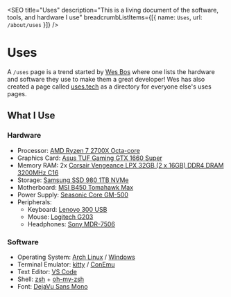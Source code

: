 
<SEO
  title="Uses"
  description="This is a living document of the software, tools, and hardware I use"
  breadcrumbListItems={[{ name: `Uses`, url: `/about/uses` }]}
/>


# Uses

A `/uses` page is a trend started by [Wes Bos](https://wesbos.com/uses) where one lists the hardware and software they use to make them a great developer! Wes has also created a page called [uses.tech](https://uses.tech/) as a directory for everyone else's uses pages.

<div className="left-wrap-text">

<div>

## What I Use

### Hardware

- Processor: [AMD Ryzen 7 2700X Octa-core](https://www.amd.com/en/products/cpu/amd-ryzen-7-2700x)
- Graphics Card: [Asus TUF Gaming GTX 1660 Super](https://www.asus.com/Motherboards-Components/Graphics-Cards/TUF-Gaming/TUF-GTX1660S-O6G-GAMING/)
- Memory RAM: 2x [Corsair Vengeance LPX 32GB (2 x 16GB) DDR4 DRAM 3200MHz C16](https://www.corsair.com/us/en/p/memory/cmk32gx4m2e3200c16/vengeancea-lpx-32gb-2-x-16gb-ddr4-dram-3200mhz-c16-memory-kit-black-cmk32gx4m2e3200c16)
- Storage: [Samsung SSD 980 1TB NVMe](https://www.samsung.com/us/computing/memory-storage/solid-state-drives/ssd-970-evo-plus-nvme-m-2-250gb-mz-v7s250b-am/)
- Motherboard: [MSI B450 Tomahawk Max](https://www.msi.com/Motherboard/B450-TOMAHAWK-MAX)
- Power Supply: [Seasonic Core GM-500](https://seasonic.com/core-gm)
- Peripherals:
  - Keyboard: [Lenovo 300 USB](https://www.lenovo.com/us/en/p/accessories-and-software/keyboards-and-mice/keyboards/gx30m39655)
  - Mouse: [Logitech G203](https://www.logitechg.com/en-eu/products/gaming-mice/g203-lightsync-rgb-gaming-mouse.910-005796.html)
  - Headphones: [Sony MDR-7506](https://pro.sony/ue_US/products/headphones/mdr-7506)

</div>

<div>

### Software

- Operating System: [Arch Linux](https://archlinux.org/) / [Windows](https://www.microsoft.com/en-us/windows)
- Terminal Emulator: [kitty](https://sw.kovidgoyal.net/kitty/) / [ConEmu](https://conemu.github.io/)
- Text Editor: [VS Code](https://code.visualstudio.com/)
- Shell: [zsh](https://www.zsh.org/) + [oh-my-zsh](https://ohmyz.sh/)
- Font: [DejaVu Sans Mono](https://dejavu-fonts.github.io/)

</div>

</div>
